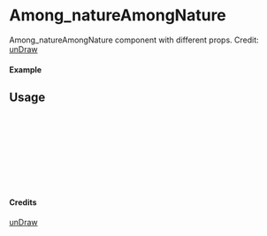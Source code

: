 
<Meta of={Among_natureAmongNature} title="unDraw/Among_natureAmongNature" />

# Among_natureAmongNature

Among_natureAmongNature component with different props.
Credit: [unDraw](https://undraw.co/illustrations)

#### Example

<Canvas of={Among_natureAmongNature.Primary} />

## Usage

```ts
import { Among_natureAmongNature } from "yadl-ui";

const Example = () => {
  return (
      <Among_natureAmongNature />
  );
};

export default Example;
```

#### Credits
[unDraw](https://undraw.co/illustrations)
